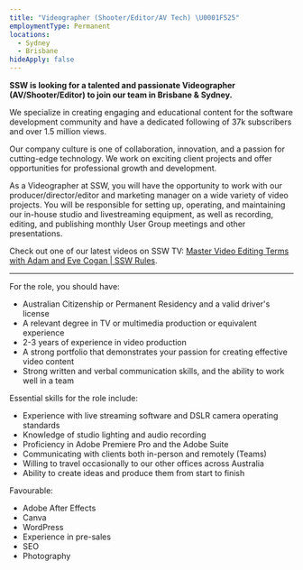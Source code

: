 ```yaml
---
title: "Videographer (Shooter/Editor/AV Tech) \U0001F525"
employmentType: Permanent
locations:
  - Sydney
  - Brisbane
hideApply: false
---
```


**SSW is looking for a talented and passionate Videographer (AV/Shooter/Editor) to join our team in Brisbane & Sydney.**

We specialize in creating engaging and educational content for the software development community and have a dedicated following of 37k subscribers and over 1.5 million views.

Our company culture is one of collaboration, innovation, and a passion for cutting-edge technology. We work on exciting
client projects and offer opportunities for professional growth and development.

As a Videographer at SSW, you will have the opportunity to work with our producer/director/editor and marketing manager on a wide variety of video projects. You will be responsible for setting up, operating, and maintaining our in-house studio and livestreaming equipment, as well as recording, editing, and publishing monthly User Group meetings and other presentations.

Check out one of our latest videos on SSW TV: [Master Video Editing Terms with Adam and Eve Cogan | SSW Rules](https://www.youtube.com/watch?v=GwWqoN8ajAo "Master Video Editing Terms with Adam and Eve Cogan | SSW Rules").

***

For the role, you should have:

* Australian Citizenship or Permanent Residency and a valid driver's license
* A relevant degree in TV or multimedia production or equivalent experience
* 2-3 years of experience in video production
* A strong portfolio that demonstrates your passion for creating effective video content
* Strong written and verbal communication skills, and the ability to work well in a team

Essential skills for the role include:

* Experience with live streaming software and DSLR camera operating standards
* Knowledge of studio lighting and audio recording
* Proficiency in Adobe Premiere Pro and the Adobe Suite
* Communicating with clients both in-person and remotely (Teams)
* Willing to travel occasionally to our other offices across Australia
* Ability to create ideas and produce them from start to finish

Favourable:

* Adobe After Effects
* Canva
* WordPress
* Experience in pre-sales
* SEO
* Photography

